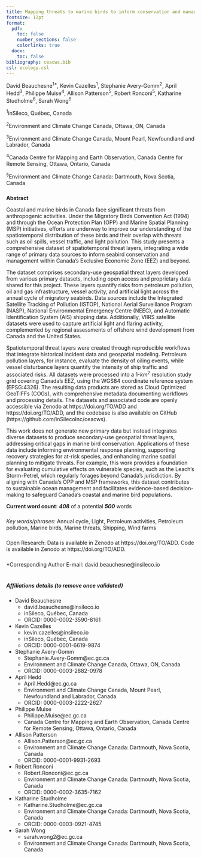 ```yaml
---
title: Mapping threats to marine birds to inform conservation and management in Atlantic Canada
fontsize: 12pt
format:
  pdf:
    toc: false
    number_sections: false
    colorlinks: true
  docx:
    toc: false
bibliography: ceacws.bib
csl: ecology.csl
---
```


<!--
quarto::render('./MetadataS1.qmd')
rmarkdown::render('./FoodWeb-CumulativeImpact.md', output_format = "word_document")
-->

David Beauchesne^1\*^, Kevin Cazelles^1^, Stephanie Avery-Gomm^2^, April Hedd^3^, Philippe Muise^4^, Allison Patterson^5^, Robert Ronconi^5^, Katharine Studholme^6^, Sarah Wong^6^


^1^inSileco, Québec, Canada 

^2^Environment and Climate Change Canada, Ottawa, ON, Canada

^3^Environment and Climate Change Canada, Mount Pearl, Newfoundland and Labrador, Canada

^4^Canada Centre for Mapping and Earth Observation, Canada Centre for Remote Sensing, Ottawa, Ontario, Canada

^5^Environment and Climate Change Canada: Dartmouth, Nova Scotia, Canada

#####

**Abstract**

Coastal and marine birds in Canada face significant threats from anthropogenic activities. Under the Migratory Birds Convention Act (1994) and through the Ocean Protection Plan (OPP) and Marine Spatial Planning (MSP) initiatives, efforts are underway to improve our understanding of the spatiotemporal distribution of these birds and their overlap with threats such as oil spills, vessel traffic, and light pollution. This study presents a comprehensive dataset of spatiotemporal threat layers, integrating a wide range of primary data sources to inform seabird conservation and management within Canada’s Exclusive Economic Zone (EEZ) and beyond.

The dataset comprises secondary-use geospatial threat layers developed from various primary datasets, including open access and proprietary data shared for this project. These layers quantify risks from petroleum pollution, oil and gas infrastructure, vessel activity, and artificial light across the annual cycle of migratory seabirds. Data sources include the Integrated Satellite Tracking of Pollution (ISTOP), National Aerial Surveillance Program (NASP), National Environmental Emergency Centre (NEEC), and Automatic Identification System (AIS) shipping data. Additionally, VIIRS satellite datasets were used to capture artificial light and flaring activity, complemented by regional assessments of offshore wind development from Canada and the United States.

Spatiotemporal threat layers were created through reproducible workflows that integrate historical incident data and geospatial modeling. Petroleum pollution layers, for instance, evaluate the density of oiling events, while vessel disturbance layers quantify the intensity of ship traffic and associated risks. All datasets were processed into a 1-$km^2$ resolution study grid covering Canada’s EEZ, using the WGS84 coordinate reference system (EPSG:4326). The resulting data products are stored as Cloud Optimized GeoTIFFs (COGs), with comprehensive metadata documenting workflows and processing details. The datasets and associated code are openly accessible via Zenodo at https://doi.org/TO/ADD and https://doi.org/TO/ADD, and the codebase is also available on GitHub (https://github.com/inSilecoInc/ceacws).

This work does not generate new primary data but instead integrates diverse datasets to produce secondary-use geospatial threat layers, addressing critical gaps in marine bird conservation. Applications of these data include informing environmental response planning, supporting recovery strategies for at-risk species, and enhancing marine spatial planning to mitigate threats. For example, this work provides a foundation for evaluating cumulative effects on vulnerable species, such as the Leach’s Storm-Petrel, which regularly forages beyond Canada’s jurisdiction. By aligning with Canada’s OPP and MSP frameworks, this dataset contributes to sustainable ocean management and facilitates evidence-based decision-making to safeguard Canada’s coastal and marine bird populations.

**Current word count**: ***408*** of a potential ***500*** words

#####

*Key words/phrases:* 
Annual cycle,
Light,
Petroleum activities,
Petroleum pollution,
Marine birds,
Marine threats,
Shipping,
Wind farms

#####

Open Research: Data is available in Zenodo at https://doi.org/TO/ADD. 
Code is available in Zenodo at https://doi.org/TO/ADD.

#####

*Corresponding Author E-mail: david.beauchesne@insileco.io


#

##### Affiliations details (*to remove once validated*)

- David Beauchesne
  - david.beauchesne@insileco.io
  - inSileco, Québec, Canada
  - ORCID: 0000-0002-3590-8161
- Kevin Cazelles
  - kevin.cazelles@insileco.io  
  - inSileco, Québec, Canada
  - ORCID: 0000-0001-6619-9874
- Stephanie Avery-Gomm
  - Stephanie.Avery-Gomm@ec.gc.ca
  - Environment and Climate Change Canada, Ottawa, ON, Canada
  - ORCID: 0000-0003-2882-0978
- April Hedd
  - April.Hedd@ec.gc.ca
  - Environment and Climate Change Canada, Mount Pearl, Newfoundland and Labrador, Canada
  - ORCID: 0000-0003-2222-2627
- Philippe Muise
  - Philippe.Muise@ec.gc.ca
  - Canada Centre for Mapping and Earth Observation, Canada Centre for Remote Sensing, Ottawa, Ontario, Canada
- Allison Patterson
  - Allison.Patterson@ec.gc.ca
  - Environment and Climate Change Canada: Dartmouth, Nova Scotia, Canada
  - ORCID: 0000-0001-9931-2693
- Robert Ronconi
  - Robert.Ronconi@ec.gc.ca
  - Environment and Climate Change Canada: Dartmouth, Nova Scotia, Canada
  - ORCID: 0000-0002-3635-7162
- Katharine Studholme
  - Katharine.Studholme@ec.gc.ca
  - Environment and Climate Change Canada: Dartmouth, Nova Scotia, Canada
  - ORCID: 0000-0003-0921-4745
- Sarah Wong
  - sarah.wong2@ec.gc.ca
  - Environment and Climate Change Canada: Dartmouth, Nova Scotia, Canada

